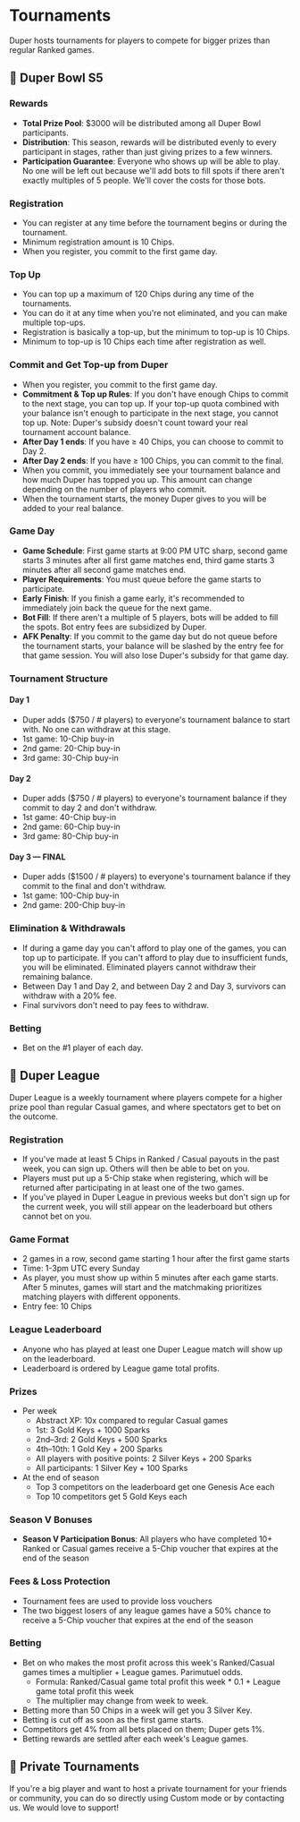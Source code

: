 # Tournaments

Duper hosts tournaments for players to compete for bigger prizes than regular Ranked games.

## 🥣 Duper Bowl S5

### Rewards

- **Total Prize Pool**: $3000 will be distributed among all Duper Bowl participants.
- **Distribution**: This season, rewards will be distributed evenly to every participant in stages, rather than just giving prizes to a few winners.
- **Participation Guarantee**: Everyone who shows up will be able to play. No one will be left out because we'll add bots to fill spots if there aren't exactly multiples of 5 people. We'll cover the costs for those bots.

### Registration

- You can register at any time before the tournament begins or during the tournament.
- Minimum registration amount is 10 Chips.
- When you register, you commit to the first game day.

### Top Up

- You can top up a maximum of 120 Chips during any time of the tournaments.
- You can do it at any time when you're not eliminated, and you can make multiple top-ups.
- Registration is basically a top-up, but the minimum to top-up is 10 Chips.
- Minimum to top-up is 10 Chips each time after registration as well.

### Commit and Get Top-up from Duper

- When you register, you commit to the first game day.
- **Commitment & Top up Rules**: If you don't have enough Chips to commit to the next stage, you can top up. If your top-up quota combined with your balance isn't enough to participate in the next stage, you cannot top up. Note: Duper's subsidy doesn't count toward your real tournament account balance.
- **After Day 1 ends**: If you have ≥ 40 Chips, you can choose to commit to Day 2.
- **After Day 2 ends**: If you have ≥ 100 Chips, you can commit to the final.
- When you commit, you immediately see your tournament balance and how much Duper has topped you up. This amount can change depending on the number of players who commit.
- When the tournament starts, the money Duper gives to you will be added to your real balance.

### Game Day

- **Game Schedule**: First game starts at 9:00 PM UTC sharp, second game starts 3 minutes after all first game matches end, third game starts 3 minutes after all second game matches end.
- **Player Requirements**: You must queue before the game starts to participate.
- **Early Finish**: If you finish a game early, it's recommended to immediately join back the queue for the next game.
- **Bot Fill**: If there aren't a multiple of 5 players, bots will be added to fill the spots. Bot entry fees are subsidized by Duper.
- **AFK Penalty**: If you commit to the game day but do not queue before the tournament starts, your balance will be slashed by the entry fee for that game session. You will also lose Duper's subsidy for that game day.

### Tournament Structure

#### Day 1

- Duper adds ($750 / # players) to everyone's tournament balance to start with. No one can withdraw at this stage.
- 1st game: 10-Chip buy-in
- 2nd game: 20-Chip buy-in
- 3rd game: 30-Chip buy-in

#### Day 2

- Duper adds ($750 / # players) to everyone's tournament balance if they commit to day 2 and don't withdraw.
- 1st game: 40-Chip buy-in
- 2nd game: 60-Chip buy-in
- 3rd game: 80-Chip buy-in

#### Day 3 — FINAL

- Duper adds ($1500 / # players) to everyone's tournament balance if they commit to the final and don't withdraw.
- 1st game: 100-Chip buy-in
- 2nd game: 200-Chip buy-in

### Elimination & Withdrawals

- If during a game day you can't afford to play one of the games, you can top up to participate. If you can't afford to play due to insufficient funds, you will be eliminated. Eliminated players cannot withdraw their remaining balance.
- Between Day 1 and Day 2, and between Day 2 and Day 3, survivors can withdraw with a 20% fee.
- Final survivors don't need to pay fees to withdraw.

### Betting

- Bet on the #1 player of each day.

## 🗿 Duper League

Duper League is a weekly tournament where players compete for a higher prize pool than regular Casual games, and where spectators get to bet on the outcome.

### Registration

- If you've made at least 5 Chips in Ranked / Casual payouts in the past week, you can sign up. Others will then be able to bet on you.
- Players must put up a 5-Chip stake when registering, which will be returned after participating in at least one of the two games.
- If you've played in Duper League in previous weeks but don't sign up for the current week, you will still appear on the leaderboard but others cannot bet on you.

### Game Format

- 2 games in a row, second game starting 1 hour after the first game starts
- Time: 1-3pm UTC every Sunday
- As player, you must show up within 5 minutes after each game starts. After 5 minutes, games will start and the matchmaking prioritizes matching players with different opponents.
- Entry fee: 10 Chips

### League Leaderboard

- Anyone who has played at least one Duper League match will show up on the leaderboard.
- Leaderboard is ordered by League game total profits.

### Prizes

- Per week
  - Abstract XP: 10x compared to regular Casual games
  - 1st: 3 Gold Keys + 1000 Sparks
  - 2nd–3rd: 2 Gold Keys + 500 Sparks
  - 4th–10th: 1 Gold Key + 200 Sparks
  - All players with positive points: 2 Silver Keys + 200 Sparks
  - All participants: 1 Silver Key + 100 Sparks
- At the end of season
  - Top 3 competitors on the leaderboard get one Genesis Ace each
  - Top 10 competitors get 5 Gold Keys each

### Season V Bonuses

- **Season V Participation Bonus**: All players who have completed 10+ Ranked or Casual games receive a 5-Chip voucher that expires at the end of the season

### Fees & Loss Protection

- Tournament fees are used to provide loss vouchers
- The two biggest losers of any league games have a 50% chance to receive a 5-Chip voucher that expires at the end of the season

### Betting

- Bet on who makes the most profit across this week's Ranked/Casual games times a multiplier + League games. Parimutuel odds.
  - Formula: Ranked/Casual game total profit this week \* 0.1 + League game total profit this week
  - The multiplier may change from week to week.
- Betting more than 50 Chips in a week will get you 3 Silver Key.
- Betting is cut off as soon as the first game starts.
- Competitors get 4% from all bets placed on them; Duper gets 1%.
- Betting rewards are settled after each week's League games.

## 👻 Private Tournaments

If you're a big player and want to host a private tournament for your friends or community, you can do so directly using Custom mode or by contacting us. We would love to support!
